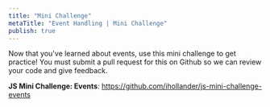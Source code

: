 ```yaml
---
title: "Mini Challenge"
metaTitle: "Event Handling | Mini Challenge"
publish: true
---
```


Now that you've learned about events, use this mini challenge to get practice! You must submit a pull request for this on Github so we can review your code and give feedback.

**JS Mini Challenge: Events**: https://github.com/ihollander/js-mini-challenge-events
